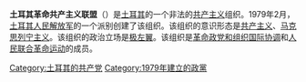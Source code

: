 '''土耳其革命共产主义联盟'''（{{lang-tr|Türkiye İhtilalci Komünistler Birliği，缩写为TİKB}}）是[[土耳其|土耳其]]的一个非法的[[共产主义|共产主义]]组织。1979年2月，[[土耳其人民解放军|土耳其人民解放军]]的一个派别创建了该组织。该组织的意识形态是[[共产主义|共产主义]]、[[马克思列宁主义|马克思列宁主义]]。该组织的政治立场是[[极左翼|极左翼]]。该组织是[[革命政党和组织国际协调|革命政党和组织国际协调]]和[[人民联合革命运动|人民联合革命运动]]的成员。

[[Category:土耳其的共产党|Category:土耳其的共产党]]
[[Category:1979年建立的政黨|Category:1979年建立的政黨]]
